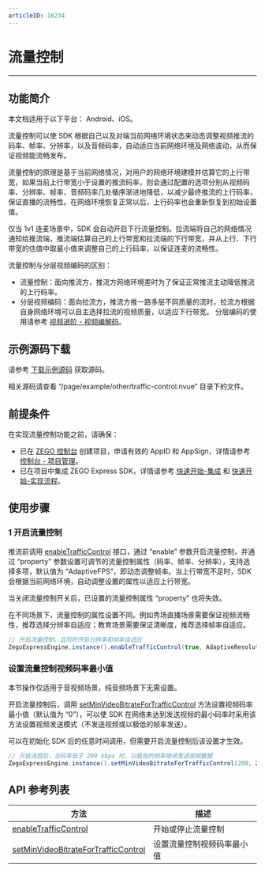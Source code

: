 ```yaml
---
articleID: 16234
---
```

# 流量控制

---

## 功能简介

<Warning title="注意">
本文档适用于以下平台： Android、iOS。
</Warning>



流量控制可以使 SDK 根据自己以及对端当前网络环境状态来动态调整视频推流的码率、帧率、分辨率，以及音频码率，自动适应当前网络环境及网络波动，从而保证视频能流畅发布。

流量控制的原理是基于当前网络情况，对用户的网络环境建模并估算它的上行带宽，如果当前上行带宽小于设置的推流码率，则会通过配置的选项分别从视频码率、分辨率、帧率、音频码率几处循序渐进地降低，以减少最终推流的上行码率，保证直播的流畅性。在网络环境恢复正常以后，上行码率也会重新恢复到初始设置值。

仅当 1v1 连麦场景中，SDK 会自动开启下行流量控制。拉流端将自己的网络情况通知给推流端，推流端估算自己的上行带宽和拉流端的下行带宽，并从上行、下行带宽的估值中取最小值来调整自己的上行码率，以保证连麦的流畅性。

<Note title="说明">
流量控制与分层视频编码的区别：

* 流量控制：面向推流方，推流方网络环境差时为了保证正常推流主动降低推流的上行码率。
* 分层视频编码：面向拉流方，推流方推一路多层不同质量的流时，拉流方根据自身网络环境可以自主选择拉流的视频质量，以适应下行带宽。
分层编码的使用请参考 [视频进阶 - 视频编解码](/real-time-video-uniapp/video-capability/video-codec-svc)。
</Note>



## 示例源码下载

请参考 [下载示例源码](/real-time-video-uniapp/integration/download-demo) 获取源码。

相关源码请查看 “/page/example/other/traffic-control.nvue” 目录下的文件。

## 前提条件

在实现流量控制功能之前，请确保：
- 已在 [ZEGO 控制台](https://console.zego.im) 创建项目，申请有效的 AppID 和 AppSign，详情请参考 [控制台 - 项目管理](!Platform-console_new/guide_doc2)。
- 已在项目中集成 ZEGO Express SDK，详情请参考 [快速开始-集成](/real-time-video-uniapp/integration/sdk-integration) 和 [快速开始-实现流程](/real-time-video-uniapp/integration/solution-implementation)。

## 使用步骤

### 1 开启流量控制

推流前调用 [enableTrafficControl](https://doc-zh.zego.im/unique-api/express-video-sdk/zh/javascript_uni-app/classes/_zegoexpressengine_.zegoexpressengine.html#enabletrafficcontrol) 接口，通过 “enable” 参数开启流量控制，并通过 “property” 参数设置可调节的流量控制属性（码率、帧率、分辨率），支持选择多项，默认值为 “AdaptiveFPS”，即动态调整帧率。当上行带宽不足时，SDK 会根据当前网络环境，自动调整设置的属性以适应上行带宽。

<Warning title="注意">
当关闭流量控制开关后，已设置的流量控制属性 “property” 也将失效。
</Warning>



在不同场景下，流量控制的属性设置不同。例如秀场直播场景需要保证视频流畅性，推荐选择分辨率自适应；教育场景需要保证清晰度，推荐选择帧率自适应。

```java
// 开启流量控制，且同时开启分辨率和帧率自适应
ZegoExpressEngine.instance().enableTrafficControl(true, AdaptiveResolution | AdaptiveAudioBitrate);
```

### 设置流量控制视频码率最小值

<Note title="说明">
本节操作仅适用于音视频场景，纯音频场景下无需设置。
</Note>



开启流量控制后，调用 [setMinVideoBitrateForTrafficControl](https://doc-zh.zego.im/unique-api/express-video-sdk/zh/javascript_uni-app/classes/_zegoexpressengine_.zegoexpressengine.html#setminvideobitratefortrafficcontrol) 方法设置视频码率最小值（默认值为 “0”），可以使 SDK 在网络未达到发送视频的最小码率时采用该方法设置视频发送模式（不发送视频或以极低的帧率发送）。

<Warning title="注意">
可以在初始化 SDK 后的任意时间调用，但需要开启流量控制后该设置才生效。
</Warning>



```java
// 开启流控后，当码率低于 200 kbps 时，以极低的帧率继续发送视频数据
ZegoExpressEngine.instance().setMinVideoBitrateForTrafficControl(200, ZegoTrafficControlMinVideoBitrateMode.UltraLowFPS);
```

## API 参考列表

| 方法 | 描述  |
| ------- | ----- |
| [enableTrafficControl](https://doc-zh.zego.im/unique-api/express-video-sdk/zh/javascript_uni-app/classes/_zegoexpressengine_.zegoexpressengine.html#enabletrafficcontrol) | 开始或停止流量控制         |
| [setMinVideoBitrateForTrafficControl](https://doc-zh.zego.im/unique-api/express-video-sdk/zh/javascript_uni-app/classes/_zegoexpressengine_.zegoexpressengine.html#setminvideobitratefortrafficcontrol) | 设置流量控制视频码率最小值 |

